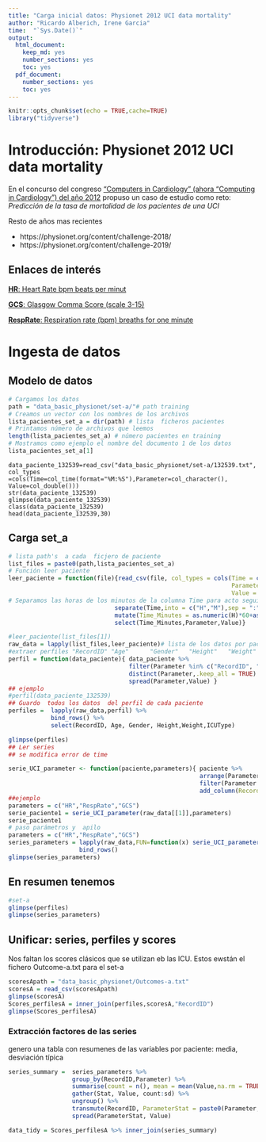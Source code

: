 ```yaml
---
title: "Carga inicial datos: Physionet 2012 UCI data mortality"
author: "Ricardo Alberich, Irene Garcia"
time:  "`Sys.Date()`"
output: 
  html_document: 
    keep_md: yes
    number_sections: yes
    toc: yes
  pdf_document: 
    number_sections: yes
    toc: yes
---
```


```r
knitr::opts_chunk$set(echo = TRUE,cache=TRUE)
library("tidyverse")
```

# Introducción: Physionet 2012 UCI data mortality


En el concurso del congreso ["Computers in  Cardiology" (ahora "Computing in Cardiology") del año 2012](https://physionet.org/content/challenge-2012/) propuso un  caso de estudio como reto: *Predicción de la tasa de mortalidad de los pacientes de una UCI*

Resto de años mas recientes 

* https://physionet.org/content/challenge-2018/
* https://physionet.org/content/challenge-2019/



##   Enlaces de interés

[**HR**: Heart Rate bpm beats per minut](https://en.wikipedia.org/wiki/Heart_rate)

[**GCS**: Glasgow Comma Score (scale 3-15)](https://en.wikipedia.org/wiki/Glasgow_Coma_Scale)

[**RespRate**:  Respiration rate (bpm) breaths for one minute](https://en.wikipedia.org/wiki/Respiratory_rate)


#  Ingesta de datos


## Modelo de datos 

```r
# Cargamos los datos
path = "data_basic_physionet/set-a/"# path training
# Creamos un vector con los nombres de los archivos
lista_pacientes_set_a = dir(path) # lista  ficheros pacientes 
# Printamos número de archivos que leemos
length(lista_pacientes_set_a) # número pacientes en training
# Mostramos como ejemplo el nombre del documento 1 de los datos 
lista_pacientes_set_a[1]

```


```
data_paciente_132539=read_csv("data_basic_physionet/set-a/132539.txt", col_types =cols(Time=col_time(format="%M:%S"),Parameter=col_character(),
Value=col_double()))
str(data_paciente_132539)
glimpse(data_paciente_132539)
class(data_paciente_132539)
head(data_paciente_132539,30)
```

## Carga set_a

```r
# lista path's  a cada  ficjero de paciente
list_files = paste0(path,lista_pacientes_set_a)
# Función leer paciente
leer_paciente = function(file){read_csv(file, col_types = cols(Time = col_character(),# Leemos el tiempo como carácter y                                                                                          después haremos un ajuste que nos                                                                                         lo simplifique todo a minutos.  
                                                               Parameter = col_character(),
                                                               Value = col_double())) %>%
# Separamos las horas de los minutos de la columna Time para acto seguido poner una sola columna llamada Time_min sólo con los minutos en que se tomaron los datos.
                              separate(Time,into = c("H","M"),sep = ":") %>% 
                              mutate(Time_Minutes = as.numeric(H)*60+as.numeric(M)) %>% 
                              select(Time_Minutes,Parameter,Value)}

#leer_paciente(list_files[1])
raw_data = lapply(list_files,leer_paciente)# lista de los datos por paciente
#extraer perfiles "RecordID" "Age"      "Gender"   "Height"   "Weight"   "ICUType" 
perfil = function(data_paciente){ data_paciente %>%
                                  filter(Parameter %in% c("RecordID", "Age", "Gender", "Height", "ICUType", "Weight")) %>%                                   select(-Time_Minutes) %>%
                                  distinct(Parameter,.keep_all = TRUE) %>%
                                  spread(Parameter,Value) }
## ejemplo
#perfil(data_paciente_132539)
## Guardo  todos los datos  del perfil de cada paciente
perfiles =  lapply(raw_data,perfil) %>%
            bind_rows() %>%
            select(RecordID, Age, Gender, Height,Weight,ICUType)

glimpse(perfiles)
## Ler series
## se modifica error de time

serie_UCI_parameter <- function(paciente,parameters){ paciente %>%
                                                      arrange(Parameter,Time_Minutes) %>%
                                                      filter(Parameter %in% parameters) %>%
                                                      add_column(RecordID=paciente[1,3]$Value) } 
##ejemplo
parameters = c("HR","RespRate","GCS")
serie_paciente1 = serie_UCI_parameter(raw_data[[1]],parameters)
serie_paciente1
# paso parámetros y  apilo 
parameters = c("HR","RespRate","GCS")
series_parameters = lapply(raw_data,FUN=function(x) serie_UCI_parameter(x,parameters)) %>%
                    bind_rows()
glimpse(series_parameters)
```





## En resumen  tenemos

```r
#set-a
glimpse(perfiles)
glimpse(series_parameters)
```



## Unificar: series, perfiles y scores

Nos faltan los scores clásicos que se utilizan eb las ICU. Estos ewstán el fichero Outcome-a.txt para el set-a



```r
scoresApath = "data_basic_physionet/Outcomes-a.txt"
scoresA = read_csv(scoresApath)
glimpse(scoresA)
Scores_perfilesA = inner_join(perfiles,scoresA,"RecordID")
glimpse(Scores_perfilesA)
```


### Extracción factores de las series 

genero una tabla con resumenes de  las variables por paciente: media, desviación típica 

```r
series_summary =  series_parameters %>%
                  group_by(RecordID,Parameter) %>%
                  summarise(count = n(), mean = mean(Value,na.rm = TRUE), sd = sd(Value,na.rm=TRUE)) %>%
                  gather(Stat, Value, count:sd) %>%
                  ungroup() %>%
                  transmute(RecordID, ParameterStat = paste0(Parameter,"_",Stat), Value) %>%
                  spread(ParameterStat, Value)
```


```r
data_tidy = Scores_perfilesA %>% inner_join(series_summary)
```